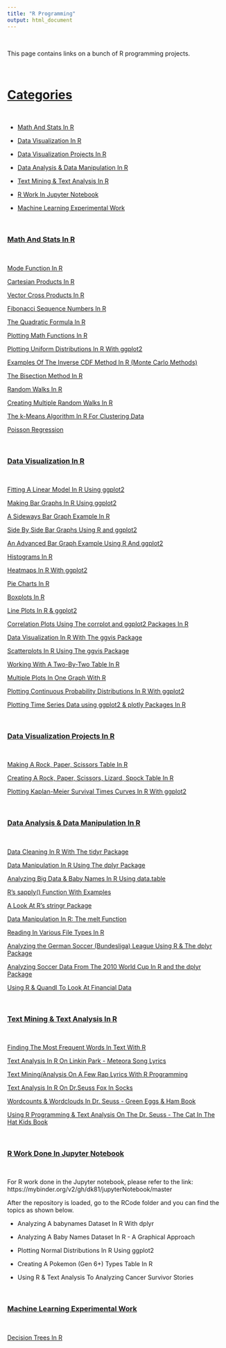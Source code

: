 ```yaml
---
title: "R Programming"
output: html_document
---
```


&nbsp;

This page contains links on a bunch of R programming projects. 

&nbsp;

# <u>Categories</u>

&nbsp;

* <a href="#mathstats">Math And Stats In R</a>

* <a href="#rvisual">Data Visualization In R</a>

* <a href="#visualprojects">Data Visualization Projects In R</a>

* <a href="#rdata">Data Analysis & Data Manipulation In R</a>

* <a href="#textmining">Text Mining & Text Analysis In R</a>

* <a href="#jupyter">R Work In Jupyter Notebook</a>

* <a href="#ml">Machine Learning Experimental Work</a>

&nbsp;

<a name="mathstats"></a>

### <u>Math And Stats In R</u>

&nbsp;

[Mode Function In R](./rmath-mode-function.html)

[Cartesian Products In R](./rmath-cartesian-prod.html)

[Vector Cross Products In R](./rmath-cross-prod-r.html)

[Fibonacci Sequence Numbers In R](./rmath-fibonacci.html)

[The Quadratic Formula In R](./rmath-quad-formula-r.html)

[Plotting Math Functions In R](./rmath-plotting-math-functions.html)

[Plotting Uniform Distributions In R With ggplot2](./rmath-uniform-plots.html)

[Examples Of The Inverse CDF Method In R (Monte Carlo Methods)](./rmath-inverse-cdf-examples.html)

[The Bisection Method In R](./rmath-bisection-method.html)

[Random Walks In R](./rmath-random-walks.html)

[Creating Multiple Random Walks In R](./rmath-multiple-rwalks.html)

[The k-Means Algorithm In R For Clustering Data](./rmath-kmeans.html)

[Poisson Regression](./rmath-poisson-regression.html)

<a name="rvisual"></a>

&nbsp;

### <u>Data Visualization In R</u>

&nbsp;

[Fitting A Linear Model In R Using ggplot2](./rvisual-linear-model.html)

[Making Bar Graphs In R Using ggplot2](./rvisual-bargraphs.html)

[A Sideways Bar Graph Example In R](./rvisual-sideways-bargraph.html)

[Side By Side Bar Graphs Using R and ggplot2](./rvisual-sidebyside-bar.html)

[An Advanced Bar Graph Example Using R And ggplot2](./rvisual-adv-bargraphs.html)

[Histograms In R](./rvisual-histograms.html)

[Heatmaps In R With ggplot2](./rvisual-heatmaps.html)

[Pie Charts In R](./rvisual-piecharts.html)

[Boxplots In R](./rvisual-boxplots.html)

[Line Plots In R & ggplot2](./rvisual-line-plots.html)

[Correlation Plots Using The corrplot and ggplot2 Packages In R](./rvisual-corrplots.html)

[Data Visualization In R With The ggvis Package](./rvisual-ggvis-guide.html)

[Scatterplots In R Using The ggvis Package](./rvisual-scatterplots-ggvis.html)

[Working With A Two-By-Two Table In R](./rvisual-twoway-table.html)

[Multiple Plots In One Graph With R](./rvisual-multiple-plots.html)

[Plotting Continuous Probability Distributions In R With ggplot2](./rvisual-cont-prob-dists.html)

[Plotting Time Series Data using ggplot2 & plotly Packages In R](./rvisual-timeseries-plot.html)

&nbsp;

<a name="visualprojects"></a>

### <u>Data Visualization Projects In R</u>

&nbsp;

[Making A Rock, Paper, Scissors Table In R](./rvisual-rockpaperscissors.html)

[Creating A Rock, Paper, Scissors, Lizard, Spock Table In R](./rvisual-rpsls.html)

[Plotting Kaplan-Meier Survival Times Curves In R With ggplot2](./rvisual-kaplan-meier.html)

&nbsp;

<a name="rdata"></a>

### <u>Data Analysis & Data Manipulation In R</u>

&nbsp;

[Data Cleaning In R With The tidyr Package](./ranalysis-tidyr-clean.html)

[Data Manipulation In R Using The dplyr Package](./ranalysis-dplyr.html)

[Analyzing Big Data & Baby Names In R Using data.table](./ranalysis-babynames_datatable.html)

[R's sapply() Function With Examples](./ranalysis-sapply.html)

[A Look At R's stringr Package](./ranalysis-sapply.html)

[Data Manipulation In R: The melt Function](./ranalysis-meltFunction.html)

[Reading In Various File Types In R](./ranalysis-readfile-types.html)

[Analyzing the German Soccer (Bundesliga) League Using R & The dplyr Package](./ranalysis-bundesligR.html)

[Analyzing Soccer Data From The 2010 World Cup In R and the dplyr Package](./ranalysis-soccer2010.html)

[Using R & Quandl To Look At Financial Data](./ranalysis-quandlwork.html)

&nbsp;

<a name="textmining"></a>

### <u>Text Mining & Text Analysis In R</u>

&nbsp;

[Finding The Most Frequent Words In Text With R](./rtext-freq-words.html)

[Text Analysis In R On Linkin Park - Meteora Song Lyrics](./rtext-meteora.html)

[Text Mining/Analysis On A Few Rap Lyrics With R Programming](./rtext-raplyrics.html)

[Text Analysis In R On Dr.Seuss Fox In Socks](./rtext-foxsocks.html)

[Wordcounts & Wordclouds In Dr. Seuss - Green Eggs & Ham Book](./rtext-greeneggs.html)

[Using R Programming & Text Analysis On The Dr. Seuss - The Cat In The Hat Kids Book](./rtext-catHat.html)

<a name="jupyter"></a>

&nbsp;

### <u>R Work Done In Jupyter Notebook</u>

&nbsp;

For R work done in the Jupyter notebook, please refer to the link:
https://mybinder.org/v2/gh/dk81/jupyterNotebook/master

After the repository is loaded, go to the RCode folder and you can find the topics as shown below.


* Analyzing A babynames Dataset In R With dplyr

* Analyzing A Baby Names Dataset In R - A Graphical Approach

* Plotting Normal Distributions In R Using ggplot2

* Creating A Pokemon (Gen 6+) Types Table In R

* Using R & Text Analysis To Analyzing Cancer Survivor Stories


&nbsp;

<a name="ml"></a>

### <u>Machine Learning Experimental Work</u>

&nbsp;

[Decision Trees In R](./rmachine-decisiontrees.html)


